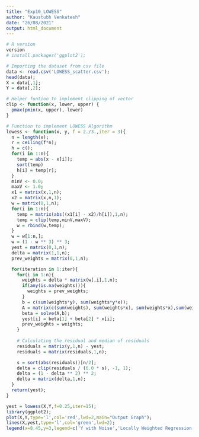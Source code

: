 ```yaml
---
title: "Exp10_LOWESS"
author: "Kaustubh Venkatesh"
date: "26/08/2021"
output: html_document
---
```

```r
# R version
version
# install.packages('ggplot2');
```
```r
# Importing the dataset from csv file
data <- read.csv('LOWESS_scatter.csv');
head(data);
X = data[,1];
Y = data[,2];
```

```r
# Helper funtion to implement clipping of vector
clip <- function(x, lower, upper) {
  pmax(pmin(x, upper), lower)
}

# Function to implement LOWESS Algorithm
lowess <- function(x, y, f = 2./3.,iter = 3){
  n = length(x);
  r = ceiling(f*n);
  h = c();
  for(i in 1:n){
    temp = abs(x - x[i]);
    sort(temp)
    h[i] = temp[r];
  }
  minV <- 0.0;
  maxV <- 1.0;
  x1 = matrix(x,1,n);
  x2 = matrix(x,n,1);
  w = matrix(0,1,n);
  for(i in 1:n){
    temp = matrix(abs((x1[i] - x2)/h[i]),1,n);
    temp = clip(temp,minV,maxV);
    w = rbind(w,temp);
  }
  w = w[1:n,];
  w = (1 - w ** 3) ** 3;
  yest = matrix(0,1,n);
  delta = matrix(1,1,n);
  prev_weights = matrix(0,1,n);

  for(iteration in 1:iter){
    for(i in 1:n){
      weights = delta * matrix(w[,i],1,n);
      if(any(is.na(weights))){
        weights = prev_weights;
      }
      b = c(sum(weights*y), sum(weights*y*x));
      A = matrix(c(sum(weights), sum(weights*x), sum(weights*x),sum(weights*x*x)),2,2);
      beta = solve(A,b);
      yest[i] = beta[1] + beta[2] * x[i];
      prev_weights = weights;
    }
    
    # Calculating the residual and median of residuals
    residuals = matrix(y,1,n) - yest;
    residuals = matrix(residuals,1,n);

    s = sort(abs(residuals))[n/2];
    delta = clip(residuals / (6.0 * s), -1, 1);
    delta = (1 - delta ** 2) ** 2;
    delta = matrix(delta,1,n);
  }
  return(yest);
}

```

```r
yest = lowess(X,Y,f=0.25,iter=15);
library(ggplot2);
plot(X,Y,type='l',col='red',lwd=2,main="Output Graph");
lines(X,yest,type='l',col='green',lwd=2);
legend(x=8.45,y=3,legend=c('Y with Noise','Locally Weighted Regression Output'),col=c("red","green"),cex=0.6,pch=15);


```

